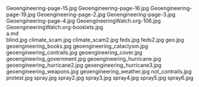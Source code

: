     
<PopImage className="w-full sm:max-w-[50vw] md:max-w-[33vw] xl:max-w-md float-right sm:m-1" src={JPG_Geoengineering_page_15_jpg} alt="Geoengineering-page-15.jpg">
	Geoengineering-page-15.jpg
</PopImage>
<PopImage className="w-full sm:max-w-[50vw] md:max-w-[33vw] xl:max-w-md float-left sm:m-1" src={JPG_Geoengineering_page_16_jpg} alt="Geoengineering-page-16.jpg">
	Geoengineering-page-16.jpg
</PopImage>
<PopImage className="w-full sm:max-w-[50vw] md:max-w-[33vw] xl:max-w-md float-right sm:m-1" src={JPG_Geoengineering_page_19_jpg} alt="Geoengineering-page-19.jpg">
	Geoengineering-page-19.jpg
</PopImage>
<PopImage className="w-full sm:max-w-[50vw] md:max-w-[33vw] xl:max-w-md float-left sm:m-1" src={JPG_Geoengineering_page_2_jpg} alt="Geoengineering-page-2.jpg">
	Geoengineering-page-2.jpg
</PopImage>
<PopImage className="w-full sm:max-w-[50vw] md:max-w-[33vw] xl:max-w-md float-right sm:m-1" src={JPG_Geoengineering_page_3_jpg} alt="Geoengineering-page-3.jpg">
	Geoengineering-page-3.jpg
</PopImage>
<PopImage className="w-full sm:max-w-[50vw] md:max-w-[33vw] xl:max-w-md float-left sm:m-1" src={JPG_Geoengineering_page_4_jpg} alt="Geoengineering-page-4.jpg">
	Geoengineering-page-4.jpg
</PopImage>
<PopImage className="w-full sm:max-w-[50vw] md:max-w-[33vw] xl:max-w-md float-right sm:m-1" src={JPG_GeoengineeringWatch_org_106_jpg} alt="GeoengineeringWatch.org-106.jpg">
	GeoengineeringWatch.org-106.jpg
</PopImage>
<PopImage className="w-full sm:max-w-[50vw] md:max-w-[33vw] xl:max-w-md float-left sm:m-1" src={JPG_GeoengineeringWatch_org_booklets_jpg} alt="GeoengineeringWatch.org-booklets.jpg">
	GeoengineeringWatch.org-booklets.jpg
</PopImage>
<div className="w-full md:max-w-[80rem] float-right italic">
	<MD_a_md />
	a.md
</div>
<PopImage className="w-full sm:max-w-[50vw] md:max-w-[33vw] xl:max-w-md float-right sm:m-1" src={JPG_blind_jpg} alt="blind.jpg">
	blind.jpg
</PopImage>
<PopImage className="w-full sm:max-w-[50vw] md:max-w-[33vw] xl:max-w-md float-left sm:m-1" src={JPG_climate_scam_jpg} alt="climate_scam.jpg">
	climate_scam.jpg
</PopImage>
<PopImage className="w-full sm:max-w-[50vw] md:max-w-[33vw] xl:max-w-md float-right sm:m-1" src={JPG_climate_scam2_jpg} alt="climate_scam2.jpg">
	climate_scam2.jpg
</PopImage>
<PopImage className="w-full sm:max-w-[50vw] md:max-w-[33vw] xl:max-w-md float-left sm:m-1" src={JPG_feds_jpg} alt="feds.jpg">
	feds.jpg
</PopImage>
<PopImage className="w-full sm:max-w-[50vw] md:max-w-[33vw] xl:max-w-md float-right sm:m-1" src={JPG_feds2_jpg} alt="feds2.jpg">
	feds2.jpg
</PopImage>
<PopImage className="w-full sm:max-w-[50vw] md:max-w-[33vw] xl:max-w-md float-left sm:m-1" src={JPG_geo_jpg} alt="geo.jpg">
	geo.jpg
</PopImage>
<PopImage className="w-full sm:max-w-[50vw] md:max-w-[33vw] xl:max-w-md float-right sm:m-1" src={JPG_geoengineering_books_jpg} alt="geoengineering_books.jpg">
	geoengineering_books.jpg
</PopImage>
<PopImage className="w-full sm:max-w-[50vw] md:max-w-[33vw] xl:max-w-md float-left sm:m-1" src={JPG_geoengineering_cataclysm_jpg} alt="geoengineering_cataclysm.jpg">
	geoengineering_cataclysm.jpg
</PopImage>
<PopImage className="w-full sm:max-w-[50vw] md:max-w-[33vw] xl:max-w-md float-right sm:m-1" src={JPG_geoengineering_contrails_jpg} alt="geoengineering_contrails.jpg">
	geoengineering_contrails.jpg
</PopImage>
<PopImage className="w-full sm:max-w-[50vw] md:max-w-[33vw] xl:max-w-md float-left sm:m-1" src={JPG_geoengineering_cover_jpg} alt="geoengineering_cover.jpg">
	geoengineering_cover.jpg
</PopImage>
<PopImage className="w-full sm:max-w-[50vw] md:max-w-[33vw] xl:max-w-md float-right sm:m-1" src={JPG_geoengineering_government_jpg} alt="geoengineering_government.jpg">
	geoengineering_government.jpg
</PopImage>
<PopImage className="w-full sm:max-w-[50vw] md:max-w-[33vw] xl:max-w-md float-left sm:m-1" src={JPG_geoengineering_hurricane_jpg} alt="geoengineering_hurricane.jpg">
	geoengineering_hurricane.jpg
</PopImage>
<PopImage className="w-full sm:max-w-[50vw] md:max-w-[33vw] xl:max-w-md float-right sm:m-1" src={JPG_geoengineering_hurricane2_jpg} alt="geoengineering_hurricane2.jpg">
	geoengineering_hurricane2.jpg
</PopImage>
<PopImage className="w-full sm:max-w-[50vw] md:max-w-[33vw] xl:max-w-md float-left sm:m-1" src={JPG_geoengineering_hurricane3_jpg} alt="geoengineering_hurricane3.jpg">
	geoengineering_hurricane3.jpg
</PopImage>
<PopImage className="w-full sm:max-w-[50vw] md:max-w-[33vw] xl:max-w-md float-right sm:m-1" src={JPG_geoengineering_weapons_jpg} alt="geoengineering_weapons.jpg">
	geoengineering_weapons.jpg
</PopImage>
<PopImage className="w-full sm:max-w-[50vw] md:max-w-[33vw] xl:max-w-md float-left sm:m-1" src={JPG_geoengineering_weather_jpg} alt="geoengineering_weather.jpg">
	geoengineering_weather.jpg
</PopImage>
<PopImage className="w-full sm:max-w-[50vw] md:max-w-[33vw] xl:max-w-md float-right sm:m-1" src={JPG_not_contrails_jpg} alt="not_contrails.jpg">
	not_contrails.jpg
</PopImage>
<PopImage className="w-full sm:max-w-[50vw] md:max-w-[33vw] xl:max-w-md float-left sm:m-1" src={JPG_protest_jpg} alt="protest.jpg">
	protest.jpg
</PopImage>
<PopImage className="w-full sm:max-w-[50vw] md:max-w-[33vw] xl:max-w-md float-right sm:m-1" src={JPG_spray_jpg} alt="spray.jpg">
	spray.jpg
</PopImage>
<PopImage className="w-full sm:max-w-[50vw] md:max-w-[33vw] xl:max-w-md float-left sm:m-1" src={JPG_spray2_jpg} alt="spray2.jpg">
	spray2.jpg
</PopImage>
<PopImage className="w-full sm:max-w-[50vw] md:max-w-[33vw] xl:max-w-md float-right sm:m-1" src={JPG_spray3_jpg} alt="spray3.jpg">
	spray3.jpg
</PopImage>
<PopImage className="w-full sm:max-w-[50vw] md:max-w-[33vw] xl:max-w-md float-left sm:m-1" src={JPG_spray4_jpg} alt="spray4.jpg">
	spray4.jpg
</PopImage>
<PopImage className="w-full sm:max-w-[50vw] md:max-w-[33vw] xl:max-w-md float-right sm:m-1" src={JPG_spray5_jpg} alt="spray5.jpg">
	spray5.jpg
</PopImage>
<PopImage className="w-full sm:max-w-[50vw] md:max-w-[33vw] xl:max-w-md float-left sm:m-1" src={JPG_spray6_jpg} alt="spray6.jpg">
	spray6.jpg
</PopImage>
